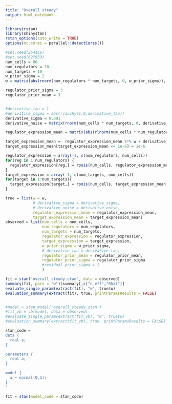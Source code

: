 ```yaml
---
title: "Overall steady"
output: html_notebook
---
```


```r
library(rstan)
library(shinystan)
rstan_options(auto_write = TRUE)
options(mc.cores = parallel::detectCores())
```


```r
#set.seed(254166)
#set.seed(627953)
num_cells = 80
num_regulators = 10
num_targets = 10
w_prior_sigma = 2
w = matrix(abs(rnorm(num_regulators * num_targets, 0, w_prior_sigma)), nrow = num_regulators, ncol = num_targets)

regulator_prior_sigma = 3
regulator_prior_mean = 3


#derivative_tau = 1
#derivative_sigma = abs(rcauchy(1,0,derivative_tau))
derivative_sigma = 0.001
derivative_noise = matrix(rnorm(num_cells * num_targets, 0, derivative_sigma), nrow = num_cells, ncol = num_targets)

regulator_expression_mean = matrix(abs(rlnorm(num_cells * num_regulators, regulator_prior_mean, regulator_prior_sigma)), nrow = num_cells, ncol = num_regulators);

target_expression_mean =  regulator_expression_mean %*% w + derivative_noise;
target_expression_mean[target_expression_mean <= 1e-6] = 1e-6

regulator_expression = array(-1, c(num_regulators, num_cells))
for(reg in 1:num_regulators) {
  regulator_expression[reg,] = rpois(num_cells, regulator_expression_mean[,reg])
}
target_expression = array(-1, c(num_targets, num_cells))
for(target in 1:num_targets){
  target_expression[target,] = rpois(num_cells, target_expression_mean[,target])
}

true = list(w = w,
            # derivative_sigma = derivative_sigma,
            # derivative_noise = derivative_noise,
            regulator_expression_mean = regulator_expression_mean,
            target_expression_mean = target_expression_mean)
observed = list(num_cells = num_cells,
                num_regulators = num_regulators,
                num_targets = num_targets,
                regulator_expression = regulator_expression,
                target_expresssion = target_expression,
                w_prior_sigma = w_prior_sigma,
                # derivative_tau = derivative_tau,
                regulator_prior_mean = regulator_prior_mean,
                regulator_prior_sigma = regulator_prior_sigma
                #residual_prior_sigma = 1
                )

fit = stan('overall_steady.stan', data = observed)
summary(fit, pars = "w")$summary[,c("n_eff","Rhat")]
evaluate_single_param(extract(fit), "w", true$w)
evaluation_summary(extract(fit), true, printParamsResults = FALSE)


#model = stan_model('overall_steady.stan')
#fit_vb = vb(model, data = observed)
#evaluate_single_param(extract(fit_vb), "w", true$w)
#evaluation_summary(extract(fit_vb), true, printParamsResults = FALSE)

```

```r
stan_code = '
data {
  real a;
}

parameters {
  real a;
}

model {
  a ~ normal(0,1);
}
'

fit = stan(model_code = stan_code)
```

